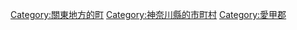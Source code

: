 {{Commonscat|Aikawa, Kanagawa}}
{{Catmore}}

{{DEFAULTSORT:Aikawa}}
[[Category:關東地方的町|Category:關東地方的町]]
[[Category:神奈川縣的市町村|Category:神奈川縣的市町村]]
[[Category:愛甲郡|Category:愛甲郡]]